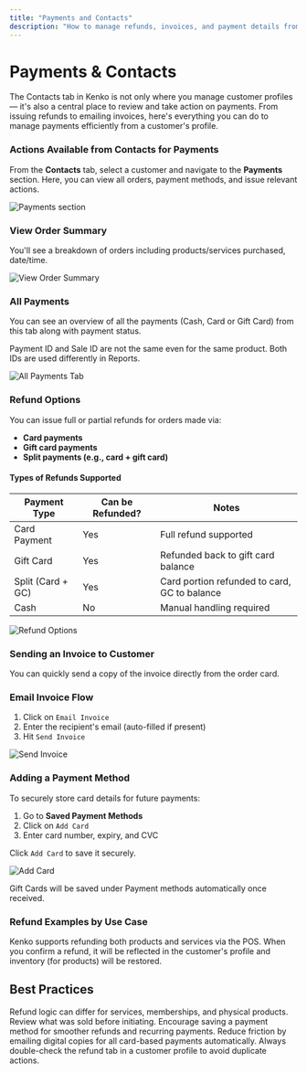 ```yaml
---
title: "Payments and Contacts"
description: "How to manage refunds, invoices, and payment details from the Contacts tab in Kenko."
---
```


# Payments & Contacts

The Contacts tab in Kenko is not only where you manage customer profiles — it's also a central place to review and take action on payments. From issuing refunds to emailing invoices, here's everything you can do to manage payments efficiently from a customer's profile.

### Actions Available from Contacts for Payments

From the **Contacts** tab, select a customer and navigate to the **Payments** section. Here, you can view all orders, payment methods, and issue relevant actions.

<img
  src="/images/Screenshot2025-04-28at11.03.48AM.png"
  alt="Payments section"
  className="rounded-lg"
/>

### View Order Summary

You'll see a breakdown of orders including products/services purchased, date/time.

<img
  src="/images/Screenshot2025-04-28at11.06.33AM.png"
  alt="View Order Summary"
  className="rounded-lg"
/>

### All Payments

You can see an overview of all the payments (Cash, Card or Gift Card) from this tab along with payment status.

<Note>
  Payment ID and Sale ID are not the same even for the same product. Both IDs are used differently in Reports.
</Note>

<img
  src="/images/Screenshot2025-04-28at11.07.25AM.png"
  alt="All Payments Tab"
  className="rounded-lg"
/>

### Refund Options

You can issue full or partial refunds for orders made via:

- **Card payments**
- **Gift card payments**
- **Split payments (e.g., card \+ gift card)**

#### Types of Refunds Supported

| Payment Type       | Can be Refunded? | Notes                                        |
| ------------------ | ---------------- | -------------------------------------------- |
| Card Payment       | Yes              | Full refund supported                        |
| Gift Card          | Yes              | Refunded back to gift card balance           |
| Split (Card \+ GC) | Yes              | Card portion refunded to card, GC to balance |
| Cash               | No               | Manual handling required                     |

<img
  src="/images/Screenshot2025-04-28at11.11.52AM.png"
  alt="Refund Options"
  className="rounded-lg"
/>

### Sending an Invoice to Customer

You can quickly send a copy of the invoice directly from the order card.

### Email Invoice Flow

1. Click on `Email Invoice`
2. Enter the recipient's email (auto-filled if present)
3. Hit `Send Invoice`

<img
  src="/images/Screenshot2025-04-28at11.17.10AM.png"
  alt="Send Invoice"
  className="rounded-lg"
/>

### Adding a Payment Method

To securely store card details for future payments:

1. Go to **Saved Payment Methods**
2. Click on `Add Card`
3. Enter card number, expiry, and CVC

Click `Add Card` to save it securely.

<img
  src="/images/Screenshot2025-04-28at11.18.29AM.png"
  alt="Add Card"
  className="rounded-lg"
/>

<Note>
  Gift Cards will be saved under Payment methods automatically once received.
</Note>

### Refund Examples by Use Case

Kenko supports refunding both products and services via the POS. When you confirm a refund, it will be reflected in the customer's profile and inventory (for products) will be restored.

## Best Practices

<CardGroup cols="2">
  <Card title="Always Check Order Type" icon="magnifying-glass">
    Refund logic can differ for services, memberships, and physical products. Review what was sold before initiating.
  </Card>
  <Card title="Use Stored Cards" icon="credit-card">
    Encourage saving a payment method for smoother refunds and recurring payments.
  </Card>
  <Card title="Prefer Email Invoices" icon="message">
    Reduce friction by emailing digital copies for all card-based payments automatically.
  </Card>
  <Card title="Monitor Refund History" icon="arrows-to-eye">
    Always double-check the refund tab in a customer profile to avoid duplicate actions.
  </Card>
</CardGroup>